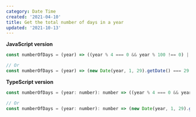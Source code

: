 ```yaml
---
category: Date Time
created: '2021-04-10'
title: Get the total number of days in a year
updated: '2021-10-13'
---
```


**JavaScript version**

```js
const numberOfDays = (year) => ((year % 4 === 0 && year % 100 !== 0) || year % 400 === 0 ? 366 : 365);

// Or
const numberOfDays = (year) => (new Date(year, 1, 29).getDate() === 29 ? 366 : 365);
```

**TypeScript version**

```js
const numberOfDays = (year: number): number => ((year % 4 === 0 && year % 100 !== 0) || year % 400 === 0 ? 366 : 365);

// Or
const numberOfDays = (year: number): number => (new Date(year, 1, 29).getDate() === 29 ? 366 : 365);
```
